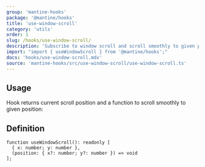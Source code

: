 ```yaml
---
group: 'mantine-hooks'
package: '@mantine/hooks'
title: 'use-window-scroll'
category: 'utils'
order: 1
slug: /hooks/use-window-scroll/
description: 'Subscribe to window scroll and scroll smoothly to given position'
import: "import { useWindowScroll } from '@mantine/hooks';"
docs: 'hooks/use-window-scroll.mdx'
source: 'mantine-hooks/src/use-window-scroll/use-window-scroll.ts'
---
```



## Usage

Hook returns current scroll position and a function to scroll smoothly to given position:

<Demo data={HooksDemos.useWindowScrollDemo} />

## Definition

```tsx
function useWindowScroll(): readonly [
  { x: number; y: number },
  (position: { x?: number; y?: number }) => void
];
```
